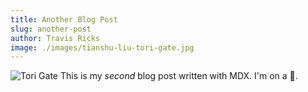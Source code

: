 ```yaml
---
title: Another Blog Post
slug: another-post
author: Travis Ricks
image: ./images/tianshu-liu-tori-gate.jpg
---
```


![Tori Gate](images/tianshu-liu-tori-gate.jpg)
This is my _second_ blog post written with MDX. I'm on a 🎢.
